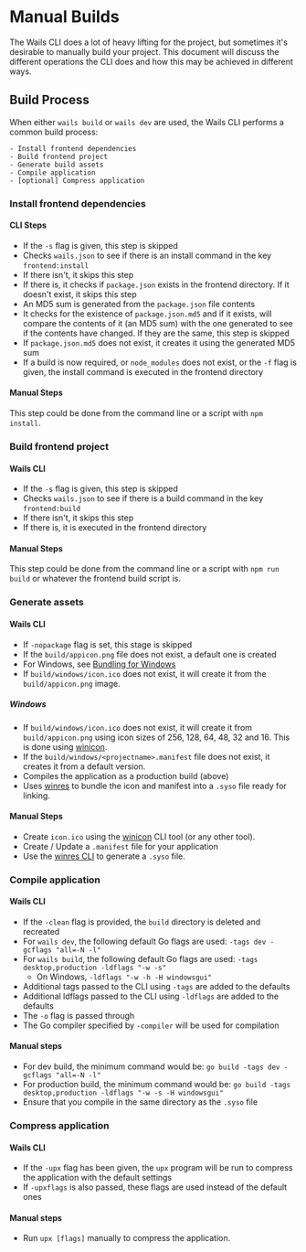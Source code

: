 
# Manual Builds

The Wails CLI does a lot of heavy lifting for the project, but sometimes it's desirable to manually build your project. This document will discuss the different operations the CLI does and how this may be achieved in different ways.

## Build Process

When either `wails build` or `wails dev` are used, the Wails CLI performs a common build process:

    - Install frontend dependencies
    - Build frontend project
    - Generate build assets
    - Compile application
    - [optional] Compress application

### Install frontend dependencies

#### CLI Steps

- If the `-s` flag is given, this step is skipped
- Checks `wails.json` to see if there is an install command in the key `frontend:install`
- If there isn't, it skips this step
- If there is, it checks if `package.json` exists in the frontend directory. If it doesn't exist, it skips this step
- An MD5 sum is generated from the `package.json` file contents
- It checks for the existence of `package.json.md5` and if it exists, will compare the contents of it (an MD5 sum) with the one generated to see if the contents have changed. If they are the same, this step is skipped
- If `package.json.md5` does not exist, it creates it using the generated MD5 sum
- If a build is now required, or `node_modules` does not exist, or the `-f` flag is given, the install command is executed in the frontend directory

#### Manual Steps

This step could be done from the command line or a script with `npm install`.

### Build frontend project

#### Wails CLI

- If the `-s` flag is given, this step is skipped
- Checks `wails.json` to see if there is a build command in the key `frontend:build`
- If there isn't, it skips this step
- If there is, it is executed in the frontend directory

#### Manual Steps

This step could be done from the command line or a script with `npm run build` or whatever the frontend build script is.

### Generate assets

#### Wails CLI

- If `-nopackage` flag is set, this stage is skipped
- If the `build/appicon.png` file does not exist, a default one is created
- For Windows, see [Bundling for Windows](#windows)
- If `build/windows/icon.ico` does not exist, it will create it from the `build/appicon.png` image.

##### Windows

- If `build/windows/icon.ico` does not exist, it will create it from `build/appicon.png` using icon sizes of 256, 128, 64, 48, 32 and 16. This is done using [winicon](https://github.com/leaanthony/winicon).
- If the `build/windows/<projectname>.manifest` file does not exist, it creates it from a default version.
- Compiles the application as a production build (above)
- Uses [winres](https://github.com/tc-hib/winres) to bundle the icon and manifest into a `.syso` file ready for linking.

#### Manual Steps

- Create `icon.ico` using the [winicon](https://github.com/leaanthony/winicon) CLI tool (or any other tool).
- Create / Update a `.manifest` file for your application
- Use the [winres CLI](https://github.com/tc-hib/go-winres) to generate a `.syso` file.

### Compile application

#### Wails CLI

- If the `-clean` flag is provided, the `build` directory is deleted and recreated
- For `wails dev`, the following default Go flags are used: `-tags dev -gcflags "all=-N -l"`
- For `wails build`, the following default Go flags are used: `-tags desktop,production -ldflags "-w -s"`
  - On Windows, `-ldflags "-w -h -H windowsgui"`
- Additional tags passed to the CLI using `-tags` are added to the defaults
- Additional ldflags passed to the CLI using `-ldflags` are added to the defaults
- The `-o` flag is passed through
- The Go compiler specified by `-compiler` will be used for compilation

#### Manual steps

- For dev build, the minimum command would be: `go build -tags dev -gcflags "all=-N -l"`
- For production build, the minimum command would be: `go build -tags desktop,production -ldflags "-w -s -H windowsgui"`
- Ensure that you compile in the same directory as the `.syso` file

### Compress application

#### Wails CLI

- If the `-upx` flag has been given, the `upx` program will be run to compress the application with the default settings
- If `-upxflags` is also passed, these flags are used instead of the default ones

#### Manual steps

- Run `upx [flags]` manually to compress the application.
